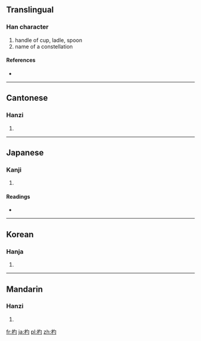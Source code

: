 ==Translingual==

===Han character===
{{Han char|rn=75|rad=木|as=03|sn=7|four=4792<sub>0</sub>|canj=木心戈 (DPI), 木心一 (DPM)}}

# handle of cup, ladle, spoon
# name of a constellation

====References====
* {{Han ref|kx=0511.190|dkj=14466|dj=0897.020|hdz=21161.050|uh=6753|ud=26451|bh=A840|bd=43072}}

----

==Cantonese==

===Hanzi===
{{yue-hanzi|jyut=|y=seuk3}}

# {{defn|Cantonese|sort=木03}}

----

==Japanese==

===Kanji===
{{ja-kanji|grade=|rs=木03}}

# {{defn|Japanese|sort=木03}}

====Readings====
* {{ja-readings|on=[[ひょう]] (hyō), [[てき]] (teki), [[しゃく]] (shaku)|kun=[[ひしゃく]] (hishaku)}}

----

==Korean==

===Hanja===
{{ko-hanja|hangeul=[[표]], [[작]]|eumhun=|rv=pyo, jak|mr=p'yo, chak|y=phyo, cak}}

# {{defn|Korean|sort=木03}}

----

==Mandarin==

===Hanzi===
{{cmn-hanzi|pin=[[sháo]] ([[shao2]])|wg=shao<sup>2</sup>}}

# {{defn|Mandarin|sort=木03}}

[[fr:杓]]
[[ja:杓]]
[[pl:杓]]
[[zh:杓]]